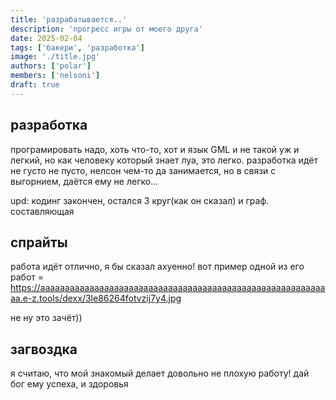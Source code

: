 ```yaml
---
title: 'разрабатывается..'
description: 'прогресс игры от моего друга'
date: 2025-02-04
tags: ['бакери', 'разработка']
image: './title.jpg'
authors: ['polar']
members: ['nelsoni']
draft: true
---
```


## разработка

програмировать надо, хоть что-то, хот и язык GML и не такой уж и легкий, но как человеку который знает луа, это легко. разработка идёт не густо не пусто, нелсон чем-то да занимается, но в связи с выгорнием, даётся ему не легко...

upd: кодинг закончен, остался 3 круг(как он сказал) и граф. составляющая

## спрайты

работа идёт отлично, я бы сказал ахуенно! вот пример одной из его работ = https://aaaaaaaaaaaaaaaaaaaaaaaaaaaaaaaaaaaaaaaaaaaaaaaaaaaaaaaaaaaa.e-z.tools/dexx/3le86264fotvzij7y4.jpg

не ну это зачёт))

## загвоздка

я считаю, что мой знакомый делает довольно не плохую работу! дай бог ему успеха, и здоровья
